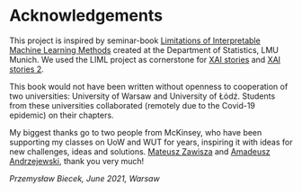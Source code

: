 # Acknowledgements {-}

This project is inspired by seminar-book [Limitations of Interpretable Machine Learning Methods](https://compstat-lmu.github.io/iml_methods_limitations/) created at the Department of Statistics, LMU Munich. We used the LIML project as cornerstone for [XAI stories](https://pbiecek.github.io/xai_stories) and [XAI stories 2](https://pbiecek.github.io/xai_stories_2/).

This book would not have been written without openness to cooperation of two universities: University of Warsaw and University of Łódź. Students from these universities collaborated (remotely due to the Covid-19 epidemic) on their chapters.

My biggest thanks go to two people from McKinsey, who have been supporting my classes on UoW and WUT for years, inspiring it with ideas for new challenges, ideas and solutions.
[Mateusz Zawisza](https://www.linkedin.com/in/mateusz-zawisza/) and [Amadeusz Andrzejewski](https://www.linkedin.com/in/amadeusz-andrzejewski-66554bb0/), thank you very much!

*Przemysław Biecek, June 2021, Warsaw*
